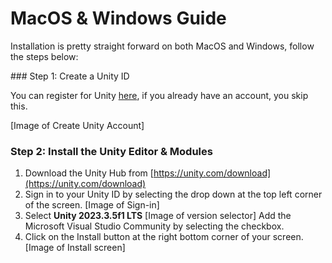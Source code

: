 
# MacOS & Windows Guide

Installation is pretty straight forward on both MacOS and Windows, follow the steps below:

<Steps>
  ### Step 1: Create a Unity ID

  You can register for Unity [here](https://id.unity.com/en/conversations/adc07ba5-7f26-4ad9-a8e0-069d3cd78fec007f),
  if you already have an account, you skip this.

  [Image of Create Unity Account]

  ### Step 2: Install the Unity Editor & Modules

  1. Download the Unity Hub from [https://unity.com/download](https://unity.com/download)
  2. Sign in to your Unity ID by selecting the drop down at the top left corner of the screen.
    [Image of Sign-in]
  3. Select **Unity 2023.3.5f1 LTS**
    [Image of version selector]
    <Callout emoji="💡">
      Add the Microsoft Visual Studio Community by selecting the checkbox.
    </Callout>
  4. Click on the Install button at the right bottom corner of your screen.
    [Image of Install screen]
</Steps>